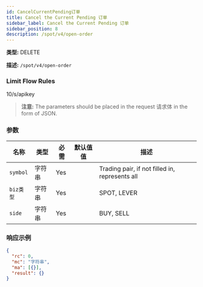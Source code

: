 ```yaml
---
id: CancelCurrentPending订单
title: Cancel the Current Pending 订单
sidebar_label: Cancel the Current Pending 订单
sidebar_position: 8
description: /spot/v4/open-order
---
```


**类型:** DELETE

**描述:** `/spot/v4/open-order`

### Limit Flow Rules

10/s/apikey

> **注意:** The parameters should be placed in the request 请求体 in the form of JSON.

### 参数

| 名称 | 类型 | 必需 | 默认值值 | 描述 |
| --- | --- | --- | --- | --- |
| `symbol` | 字符串 | Yes |  | Trading pair, if not filled in, represents all |
| `biz类型` | 字符串 | Yes |  | SPOT, LEVER |
| `side` | 字符串 | Yes |  | BUY, SELL |

### 响应示例

```json title="Response"
{
  "rc": 0,
  "mc": "字符串",
  "ma": [{}],
  "result": {}
}
```
